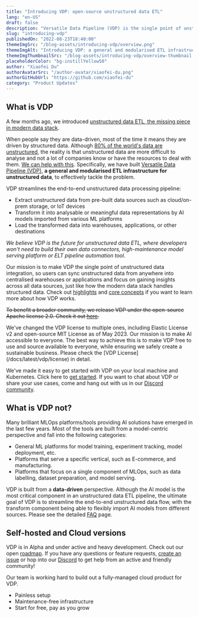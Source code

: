 ```yaml
---
title: "Introducing VDP: open-source unstructured data ETL"
lang: "en-US"
draft: false
description: "Versatile Data Pipeline (VDP) is the single point of unstructured data integration, where users can sync unstructured data from anywhere into centralised warehouses or applications, just like how the modern data stack handles structured data."
slug: "introducing-vdp"
publishedOn: "2022-08-23T18:40:00"
themeImgSrc: "/blog-assets/introducing-vdp/overview.png"
themeImgAlt: "Introducing VDP: a general and modularised ETL infrastructure for unstructured data"
themeImgThumbnailSrc: "/blog-assets/introducing-vdp/overview-thumbnail.png"
placeholderColor: "bg-instillYellow50"
author: "Xiaofei Du"
authorAvatarSrc: "/author-avatar/xiaofei-du.png"
authorGitHubUrl: "https://github.com/xiaofei-du"
category: "Product Updates"
---
```


## What is VDP

A few months ago, we introduced [unstructured data ETL, the missing piece in modern data stack](/blog/unstructured-data-etl/?utm_source=blog&utm_medium=link&utm_campaign=introducing-vdp).

When people say they are data-driven, most of the time it means they are driven by structured data. Although [80% of the world's data are unstructured](https://www.analyticsinsight.net/the-future-of-data-revolution-will-be-unstructured-data/), the reality is that unstructured data are more difficult to analyse and not a lot of companies know or have the resources to deal with them. [We can help with this](/blog/why-instill-ai-exists/?utm_source=blog&utm_medium=link&utm_campaign=introducing-vdp). Specifically, we have built [Versatile Data Pipeline (VDP)](http://go.instill.tech/4em2l4), **a general and modularised ETL infrastructure for unstructured data**, to effectively tackle the problem.

<CtaButton
  text="🎉 Check out VDP on GitHub "
  link="http://go.instill.tech/4em2l4"
/>

VDP streamlines the end-to-end unstructured data processing pipeline:

- Extract unstructured data from pre-built data sources such as cloud/on-prem storage, or IoT devices
- Transform it into analysable or meaningful data representations by AI models imported from various ML platforms
- Load the transformed data into warehouses, applications, or other destinations

_We believe VDP is the future for unstructured data ETL, where developers won't need to build their own data connectors, high-maintenance model serving platform or ELT pipeline automation tool._

Our mission is to make VDP the single point of unstructured data integration, so users can sync unstructured data from anywhere into centralised warehouses or applications and focus on gaining insights across all data sources, just like how the modern data stack handles structured data. Check out [highlights](/docs/latest/vdp/getting-started?utm_source=blog&utm_medium=link&utm_campaign=introducing-vdp) and [core concepts](/docs/latest/core/concepts?utm_source=blog&utm_medium=link&utm_campaign=introducing-vdp) if you want to learn more about how VDP works.

~~To benefit a broader community, we release VDP under the open-source Apache license 2.0. Check it out [here](https://github.com/instill-ai/vdp/blob/main/LICENSE).~~

<InfoBlock type="info" title="info">
  We've changed the VDP license to multiple ones, including Elastic License v2
  and open-source MIT License as of May 2023. Our mission is to make AI
  accessible to everyone. The best way to achieve this is to make VDP free to
  use and source available to everyone, while ensuring we safely create a
  sustainable business. Please check the [VDP License](/docs/latest/vdp/license) in
  detail.
</InfoBlock>

We've made it easy to get started with VDP on your local machine and Kubernetes. Click here to [get started](/docs/latest/vdp/getting-started?utm_source=blog&utm_medium=link&utm_campaign=introducing-vdp).
If you want to chat about VDP or share your use cases, come and hang out with us in our [Discord community](http://go.instill.tech/4ey9lz).

## What is VDP not?

Many brilliant MLOps platforms/tools providing AI solutions have emerged in the last few years. Most of the tools are built from a model-centric perspective and fall into the following categories:

- General ML platforms for model training, experiment tracking, model deployment, etc.
- Platforms that serve a specific vertical, such as E-commerce, and manufacturing.
- Platforms that focus on a single component of MLOps, such as data labelling, dataset preparation, and model serving.

VDP is built from a **data-driven** perspective. Although the AI model is the most critical component in an unstructured data ETL pipeline, the ultimate goal of VDP is to streamline the end-to-end unstructured data flow, with the transform component being able to flexibly import AI models from different sources. Please see the detailed [FAQ](/docs/latest/vdp/faq?utm_source=blog&utm_medium=link&utm_campaign=introducing-vdp) page.

## Self-hosted and Cloud versions

VDP is in Alpha and under active and heavy development. Check out our open [roadmap](/docs/latest/vdp/roadmap?utm_source=blog&utm_medium=link&utm_campaign=introducing-vdp). If you have any questions or feature requests, [create an issue](https://github.com/instill-ai/community/issues) or hop into our [Discord](http://go.instill.tech/4ey9lz) to get help from an active and friendly community!

Our team is working hard to build out a fully-managed cloud product for VDP.

- Painless setup
- Maintenance-free infrastructure
- Start for free, pay as you grow

<CtaButton
  text="🚀 Try Instill Cloud Free"
  link="https://console.instill.tech/?utm_source=blog&utm_medium=link&utm_campaign=introducing-vdp"
/>
